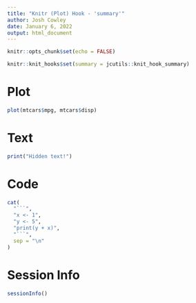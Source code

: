 ```yaml
---
title: "Knitr (Plot) Hook - 'summary'"
author: Josh Cowley
date: January 6, 2022
output: html_document
---
```


```r
knitr::opts_chunk$set(echo = FALSE)

knitr::knit_hooks$set(summary = jcutils::knit_hook_summary)
```

# Plot

```r
plot(mtcars$mpg, mtcars$disp)
```

# Text

```r
print("Hidden text!")
```

# Code

```r
cat(
  "```",
  "x <- 1",
  "y <- 5",
  "print(y + x)",
  "```",
  sep = "\n"
)
```

# Session Info

```r
sessionInfo()
```
